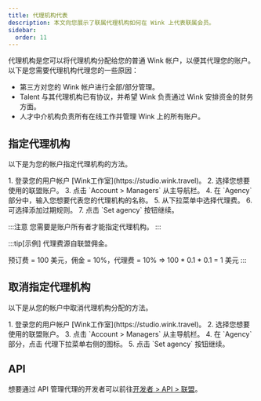 ```yaml
---
title: 代理机构代表
description: 本文向您展示了联属代理机构如何在 Wink 上代表联属会员。
sidebar:
  order: 11
---
```


代理机构是您可以将代理机构分配给您的普通 Wink 帐户，以便其代理您的账户。以下是您需要代理机构代理您的一些原因：

* 第三方对您的 Wink 帐户进行全部/部分管理。
* Talent 与其代理机构已有协议，并希望 Wink 负责通过 Wink 安排资金的财务方面。
* 人才中介机构负责所有在线工作并管理 Wink 上的所有账户。

## 指定代理机构

以下是为您的帐户指定代理机构的方法。

<Steps>
  1. 登录您的用户帐户 [Wink工作室](https://studio.wink.travel)。
  2. 选择您想要使用的联盟账户。
  3. 点击 `Account > Managers` 从主导航栏。
  4. 在 `Agency` 部分中，输入您想要代表您的代理机构的名称。
  5. 从下拉菜单中选择代理费。
  6. 可选择添加过期规则。
  7. 点击 `Set agency` 按钮继续。
</Steps>


:::注意
您需要是账户所有者才能指定代理机构。
:::

:::tip\[示例]
代理费源自联盟佣金。

预订费 = 100 美元，佣金 = 10%，代理费 = 10% => 100 \* 0.1 \* 0.1 = 1 美元
:::

## 取消指定代理机构

以下是从您的帐户中取消代理机构分配的方法。

<Steps>
  1. 登录您的用户帐户 [Wink工作室](https://studio.wink.travel)。
  2. 选择您想要使用的联盟账户。
  3. 点击 `Account > Managers` 从主导航栏。
  4. 在 `Agency` 部分，点击 <Badge text="x" variant="danger" size="small" /> 代理下拉菜单右侧的图标。
  5. 点击 `Set agency` 按钮继续。
</Steps>


## API

想要通过 API 管理代理的开发者可以前往[开发者 > API > 联盟](/developers/apis/#affiliate-api)。


